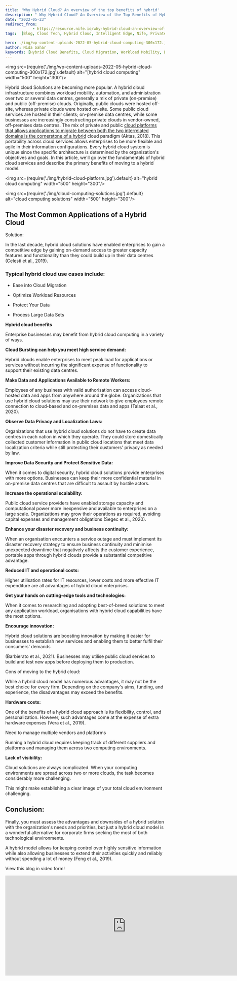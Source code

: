 ```yaml
---
title: 'Why Hybrid Cloud? An overview of the top benefits of hybrid'
description: " Why Hybrid Cloud? An Overview of the Top Benefits of Hybrid. This post highlights how combining private and public clouds enhances workload mobility, security, scalability, and cost-efficiency. Learn about common use cases, potential challenges, and how hybrid cloud fosters innovation and operational flexibility for enterprises."
date: "2022-05-23"
redirect_from: 
            - https://resource.nife.io/why-hybrid-cloud-an-overview-of-the-top-benefits-of-hybrid/
tags:  [Blog, Cloud Tech, Hybrid Cloud, Intelligent Edge, Nife, Private Cloud, Public Cloud]

hero: ./img/wp-content-uploads-2022-05-hybrid-cloud-computing-300x172.jpg
author: Nida Sahar
keywords: [Hybrid Cloud Benefits, Cloud Migration, Workload Mobility, Data Security, Cost-Efficiency, Disaster Recovery, IT Scalability]
---
```



<img src={require('./img/wp-content-uploads-2022-05-hybrid-cloud-computing-300x172.jpg').default} alt="[hybrid cloud computing" width="500" height="300"/>
<br/>


 

Hybrid cloud Solutions are becoming more popular. A hybrid cloud infrastructure combines workload mobility, automation, and administration over two or several data centres, generally a mix of private (on-premise) and public (off-premise) clouds. Originally, public clouds were hosted off-site, whereas private clouds were hosted on-site. Some public cloud services are hosted in their clients; on-premise data centres, while some businesses are increasingly constructing private clouds in vendor-owned, off-premises data centres. The mix of private and public [cloud platforms that allows applications to migrate between both the two interrelated domains is the cornerstone of a hybrid](/blog/hybrid-cloud-deployment/) cloud paradigm (Aktas, 2018). This portability across cloud services allows enterprises to be more flexible and agile in their information configurations. Every hybrid cloud system is unique since the specific architecture is determined by the organization's objectives and goals. In this article, we'll go over the fundamentals of hybrid cloud services and describe the primary benefits of moving to a hybrid model.

<img src={require('./img/hybrid-cloud-platform.jpg').default} alt="hybrid cloud computing" width="500" height="300"/>
<br/>


 


<img src={require('./img/cloud-computing-solutions.jpg').default} alt="cloud computing solutions" width="500" height="300"/>
<br/>


 

## **The Most Common Applications of a Hybrid Cloud**

Solution:

In the last decade, hybrid cloud solutions have enabled enterprises to gain a competitive edge by gaining on-demand access to greater capacity features and functionality than they could build up in their data centres (Celesti et al., 2019).

### **Typical hybrid cloud use cases include:**

- Ease into Cloud Migration

- Optimize Workload Resources

- Protect Your Data

- Process Large Data Sets

**Hybrid cloud benefits**

Enterprise businesses may benefit from hybrid cloud computing in a variety of ways.

**Cloud Bursting can help you meet high service demand:**

Hybrid clouds enable enterprises to meet peak load for applications or services without incurring the significant expense of functionality to support their existing data centres.

**Make Data and Applications Available to Remote Workers:**

Employees of any business with valid authorisation can access cloud-hosted data and apps from anywhere around the globe. Organizations that use hybrid cloud solutions may use their network to give employees remote connection to cloud-based and on-premises data and apps (Talaat et al., 2020). 

**Observe Data Privacy and Localization Laws:**

Organizations that use hybrid cloud solutions do not have to create data centres in each nation in which they operate. They could store domestically collected customer information in public cloud locations that meet data localization criteria while still protecting their customers' privacy as needed by law.

**Improve Data Security and Protect Sensitive Data:**

When it comes to digital security, hybrid cloud solutions provide enterprises with more options. Businesses can keep their more confidential material in on-premise data centres that are difficult to assault by hostile actors.

**Increase the operational scalability:**

Public cloud service providers have enabled storage capacity and computational power more inexpensive and available to enterprises on a large scale. Organizations may grow their operations as required, avoiding capital expenses and management obligations (Segec et al., 2020).

**Enhance your disaster recovery and business continuity:**

When an organisation encounters a service outage and must implement its disaster recovery strategy to ensure business continuity and minimise unexpected downtime that negatively affects the customer experience, portable apps through hybrid clouds provide a substantial competitive advantage.

**Reduced IT and operational costs:**

Higher utilisation rates for IT resources, lower costs and more effective IT expenditure are all advantages of hybrid cloud enterprises.

**Get your hands on cutting-edge tools and technologies:**

When it comes to researching and adopting best-of-breed solutions to meet any application workload, organisations with hybrid cloud capabilities have the most options.

**Encourage innovation:**

Hybrid cloud solutions are boosting innovation by making it easier for businesses to establish new services and enabling them to better fulfil their consumers' demands

(Barbierato et al., 2021). Businesses may utilise public cloud services to build and test new apps before deploying them to production.

Cons of moving to the hybrid cloud:

While a hybrid cloud model has numerous advantages, it may not be the best choice for every firm. Depending on the company's aims, funding, and experience, the disadvantages may exceed the benefits.

**Hardware costs:**

One of the benefits of a hybrid cloud approach is its flexibility, control, and personalization. However, such advantages come at the expense of extra hardware expenses (Vera et al., 2019).

Need to manage multiple vendors and platforms

Running a hybrid cloud requires keeping track of different suppliers and platforms and managing them across two computing environments.

**Lack of visibility:**

Cloud solutions are always complicated. When your computing environments are spread across two or more clouds, the task becomes considerably more challenging.

This might make establishing a clear image of your total cloud environment challenging.

## **Conclusion:**

Finally, you must assess the advantages and downsides of a hybrid solution with the organization's needs and priorities, but just a hybrid cloud model is a wonderful alternative for corporate firms seeking the most of both technological environments.

A hybrid model allows for keeping control over highly sensitive information while also allowing businesses to extend their activities quickly and reliably without spending a lot of money (Feng et al., 2019).

View this blog in video form!

<iframe width="760" height="315" src="https://www.youtube.com/embed/Hmiz1MMxzXE?si=4svIhI8oRJu_6JWw" title="YouTube video player" frameborder="0" allow="accelerometer; autoplay; clipboard-write; encrypted-media; gyroscope; picture-in-picture; web-share" referrerpolicy="strict-origin-when-cross-origin" allowfullscreen></iframe>


